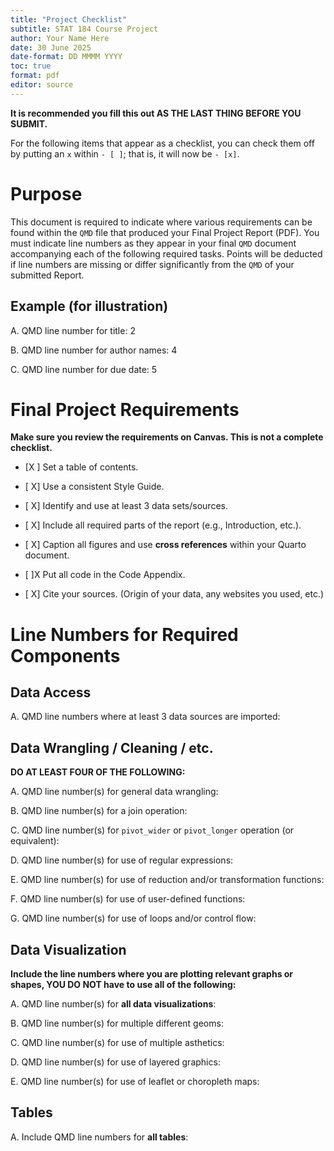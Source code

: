---
title: "Project Checklist"
subtitle: STAT 184 Course Project
author: Your Name Here
date: 30 June 2025
date-format: DD MMMM YYYY
toc: true
format: pdf
editor: source
---

\newpage 

**It is recommended you fill this out AS THE LAST THING BEFORE YOU SUBMIT.**

::: callout-note
For the following items that appear as a checklist, you can check them off by putting an `x` within `- [ ]`; that is, it will now be `- [x]`.
:::

# Purpose

This document is required to indicate where various requirements can be found within the `QMD` file that produced your Final Project Report (PDF). You must indicate line numbers as they appear in your final `QMD` document accompanying each of the following required tasks. Points will be deducted if line numbers are missing or differ significantly from the `QMD` of your submitted Report.

## Example (for illustration)

A. QMD line number for title: 2

B. QMD line number for author names: 4

C. QMD line number for due date: 5

\newpage

# Final Project Requirements

**Make sure you review the requirements on Canvas. This is not a complete checklist.**

- [X ] Set a table of contents.

- [ X] Use a consistent Style Guide.

- [ X] Identify and use at least 3 data sets/sources.

- [ X] Include all required parts of the report (e.g., Introduction, etc.).

- [ X] Caption all figures and use **cross references** within your Quarto document.

- [ ]X Put all code in the Code Appendix.

- [ X] Cite your sources. (Origin of your data, any websites you used, etc.)

# Line Numbers for Required Components

## Data Access

A. QMD line numbers where at least 3 data sources are imported: 

## Data Wrangling / Cleaning / etc.

**DO AT LEAST FOUR OF THE FOLLOWING:**

A. QMD line number(s) for general data wrangling:

B. QMD line number(s) for a join operation: 

C. QMD line number(s) for `pivot_wider` or `pivot_longer` operation (or equivalent):

D. QMD line number(s) for use of regular expressions:

E. QMD line number(s) for use of reduction and/or transformation functions:

F. QMD line number(s) for use of user-defined functions:

G. QMD line number(s) for use of loops and/or control flow:

## Data Visualization

**Include the line numbers where you are plotting relevant graphs or shapes, YOU DO NOT have to use all of the following:**

A. QMD line number(s) for **all data visualizations**:

B. QMD line number(s) for multiple different geoms:

C. QMD line number(s) for use of multiple asthetics:

D. QMD line number(s) for use of layered graphics:

E. QMD line number(s) for use of leaflet or choropleth maps:

## Tables

A. Include QMD line numbers for **all tables**: 


